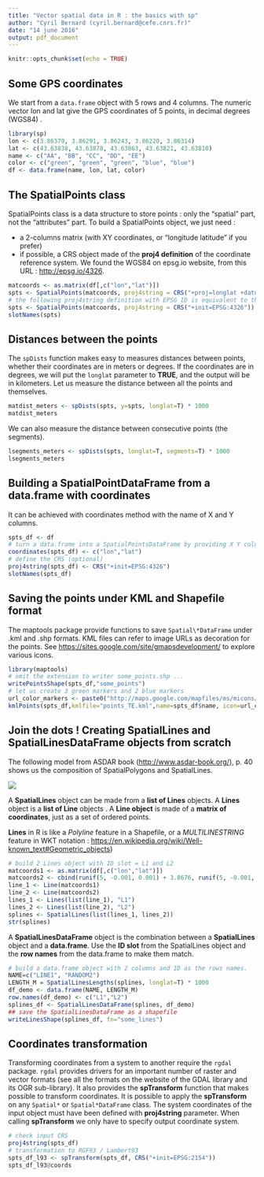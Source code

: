 ```yaml
---
title: "Vector spatial data in R : the basics with sp"
author: "Cyril Bernard (cyril.bernard@cefe.cnrs.fr)"
date: "14 june 2016"
output: pdf_document
---
```


```r
knitr::opts_chunk$set(echo = TRUE)
```

## Some GPS coordinates

We start from a `data.frame` object with 5 rows and 4 columns. The numeric vector lon and lat give the GPS coordinates of 5 points, in decimal degrees (WGS84) .

```r
library(sp)
lon <- c(3.86379, 3.86291, 3.86243, 3.86220, 3.86314)
lat <- c(43.63838, 43.63878, 43.63863, 43.63821, 43.63810)
name <- c("AA", "BB", "CC", "DD", "EE")
color <- c("green", "green", "green", "blue", "blue")
df <- data.frame(name, lon, lat, color)
```

## The SpatialPoints class

SpatialPoints class is a data structure to store points : only the "spatial" part, not the "attributes" part.
To build a SpatialPoints object, we just need :

- a 2-columns matrix (with XY coordinates, or "longitude latitude" if you prefer)
- if possible, a CRS object made of the **proj4 definition** of the coordinate reference system. We found the WGS84 on epsg.io website, from this URL : <http://epsg.io/4326>.

```r
matcoords <- as.matrix(df[,c("lon","lat")])
spts <- SpatialPoints(matcoords, proj4string = CRS("+proj=longlat +datum=WGS84 +no_defs"))
# the following proj4string definition with EPSG ID is equivalent to the explicit definition ...
spts <- SpatialPoints(matcoords, proj4string = CRS("+init=EPSG:4326"))
slotNames(spts)
```

## Distances between the points

The `spDists` function makes easy to measures distances between points, whether their coordinates are in meters or degrees. If the coordinates are in degrees, we will put the `longlat` parameter to **TRUE**, and the output will be in kilometers.
Let us measure the distance between all the points and themselves.

```r
matdist_meters <- spDists(spts, y=spts, longlat=T) * 1000
matdist_meters
```

We can also measure the distance between consecutive points (the segments).
```r
lsegments_meters <- spDists(spts, longlat=T, segments=T) * 1000
lsegments_meters
```

## Building a SpatialPointDataFrame from a data.frame with coordinates
It can be achieved with coordinates method with the name of X and Y columns.
```r
spts_df <- df
# turn a data.frame into a SpatialPointsDataFrame by providing X Y columns
coordinates(spts_df) <- c("lon","lat") 
# define the CRS (optional)
proj4string(spts_df) <- CRS("+init=EPSG:4326")
slotNames(spts_df)
```

## Saving the points under KML and Shapefile format
The maptools package provide functions to save `Spatial\*DataFrame` under .kml and .shp formats.
KML files can refer to image URLs as decoration for the points. See <https://sites.google.com/site/gmapsdevelopment/> to explore various icons.

```r
library(maptools)
# omit the extension to writer some_points.shp ...
writePointsShape(spts_df,"some_points")
# let us create 3 green markers and 2 blue markers
url_color_markers <- paste0("http://maps.google.com/mapfiles/ms/micons/",spts_df$color,".png")
kmlPoints(spts_df,kmlfile="points_TE.kml",name=spts_df$name, icon=url_color_markers)
```

## Join the dots ! Creating SpatialLines and SpatialLinesDataFrame objects from scratch
The following model from ASDAR book (<http://www.asdar-book.org/>), p. 40 shows us the composition of SpatialPolygons and SpatialLines.

![](asdar_p40.png)

A **SpatialLines** object can be made from a **list of Lines** objects.
A **Lines** object is a **list of Line** objects .
A **Line object** is made of a **matrix of coordinates**, just as a set of ordered points.

**Lines** in R is like a *Polyline* feature in a Shapefile, or a *MULTILINESTRING* feature in WKT notation : <https://en.wikipedia.org/wiki/Well-known_text#Geometric_objects>)

```r
# build 2 Lines object with ID slot = L1 and L2
matcoords1 <- as.matrix(df[,c("lon","lat")])
matcoords2 <- cbind(runif(5, -0.001, 0.001) + 3.8676, runif(5, -0.001, 0.001) + 43.6423)
line_1 <- Line(matcoords1)
line_2 <- Line(matcoords2)
lines_1 <- Lines(list(line_1), "L1")
lines_2 <- Lines(list(line_2), "L2")
splines <- SpatialLines(list(lines_1, lines_2))
str(splines)
```

A **SpatialLinesDataFrame** object is the combination between a **SpatialLines** object and a **data.frame**.
Use the **ID slot** from the SpatialLines object and the **row names** from the data.frame to make them match.

```r
# build a data.frame object with 2 columns and ID as the rows names.
NAME=c("LINE1", "RANDOM2")
LENGTH_M = SpatialLinesLengths(splines, longlat=T) * 1000
df_demo <- data.frame(NAME, LENGTH_M)
row.names(df_demo) <- c("L1","L2")
splines_df <- SpatialLinesDataFrame(splines, df_demo)
## save the SpatialLinesDataFrame as a shapefile
writeLinesShape(splines_df, fn="some_lines")
```

## Coordinates transformation
Transforming coordinates from a system to another require the `rgdal` package. `rgdal` provides drivers for an important number of raster and vector formats (see all the formats on the website of the GDAL library and its OGR sub-library). It also provides the **spTransform** function that makes possible to transform coordinates. 
It is possible to apply the **spTransform** on any `Spatial*` or `Spatial*DataFrame` class. The system coordinates of the input object must have been defined with **proj4string** parameter. When calling **spTransform** we only have to specify output coordinate system.

```r
# check input CRS
proj4string(spts_df)
# transformation to RGF93 / Lambert93
spts_df_l93 <- spTransform(spts_df, CRS("+init=EPSG:2154"))
spts_df_l93@coords
```

